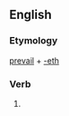 ==English==

===Etymology===
[[prevail]] + [[-eth]]

===Verb===
{{infl|en|verb form}}

# {{archaic third-person singular of|prevail}}